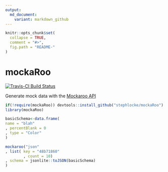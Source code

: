```yaml
---
output:
  md_document:
    variant: markdown_github
---
```


<!-- README.md is generated from README.Rmd. Please edit that file -->

```r
knitr::opts_chunk$set(
  collapse = TRUE,
  comment = "#>",
  fig.path = "README-"
)
```

# mockaRoo
[![Travis-CI Build Status](https://travis-ci.org/stephlocke/mockaRoo.svg?branch=master)](https://travis-ci.org/stephlocke/mockaRoo)

Generate mock data with the [Mockaroo API](https://www.mockaroo.com/api/docs)

```r
if(!require(mockaRoo)) devtools::install_github("stephlocke/mockaRoo")
library(mockaRoo)

basicSchema<-data.frame(
name = "blah"
, percentBlank = 0
, type = "Color"
)

mockaroo("json"
, list( key = "48b71860"
        , count = 10)
, schema = jsonlite::toJSON(basicSchema)
)
```
